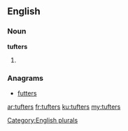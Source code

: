 ==English==

===Noun===
'''tufters'''

# {{plural of|[[tufter]]}}

===Anagrams===
* [[futters#English|futters]]

[[Category:English plurals]]

[[ar:tufters]]
[[fr:tufters]]
[[ku:tufters]]
[[my:tufters]]